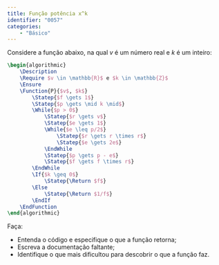 ```yaml
---
title: Função potência x^k
identifier: "0057"
categories:
    - "Básico"
---
```

::: {#exr-0057}
Considere a função abaixo, na qual $v$ é um número real e $k$ é um inteiro:

```latex {.pseudocode}
\begin{algorithmic}
    \Description
    \Require $v \in \mathbb{R}$ e $k \in \mathbb{Z}$
    \Ensure
    \Function{P}{$v$, $k$}
        \Statep{$f \gets 1$}
        \Statep{$p \gets \mid k \mid$}
        \While{$p > 0$}
            \Statep{$r \gets v$}
            \Statep{$e \gets 1$}
            \While{$e \leq p/2$}
                \Statep{$r \gets r \times r$}
                \Statep{$e \gets 2e$}
            \EndWhile
            \Statep{$p \gets p - e$}
            \Statep{$f \gets f \times r$}
        \EndWhile
        \If{$k \geq 0$}
            \Statep{\Return $f$}
        \Else
            \Statep{\Return $1/f$}
        \EndIf
    \EndFunction
\end{algorithmic}
```

Faça:

* Entenda o código e especifique o que a função retorna;
* Escreva a documentação faltante;
* Identifique o que mais dificultou para descobrir o que a função faz.
:::
